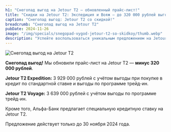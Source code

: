 ```yaml
---
h1: "Снегопад выгод на Jetour T2 — обновленный прайс-лист!"
title: "Скидки на Jetour T2: Экспедиция и Вояж — до 320 000 рублей выгоды!"
caption: "Снегопад выгод: Jetour T2 со скидкой!"
breadcrumb: "Снегопад выгод на Jetour T2"
pubDate: 2024-11-26
image: "/img/specials/snegopad-vygod-jetour-t2-so-skidkoy/thumb.webp"
description: "Успейте воспользоваться уникальным предложением на Jetour T2! Обновленный прайс-лист с выгодой до 320 000 рублей. Специальные условия кредитования от Альфа-Банка. Акция действует до 30 ноября 2024 года."
---
```



<picture>
	<source media="(min-width: 1280px)" srcset="/img/specials/snegopad-vygod-jetour-t2-so-skidkoy/jetour-T2-winter-1920x1080.webp" />
	<source media="(min-width: 768px)" srcset="/img/specials/snegopad-vygod-jetour-t2-so-skidkoy/jetour-T2-winter-1080x1080.webp" />
	<source media="(min-width: 320px)" srcset="/img/specials/snegopad-vygod-jetour-t2-so-skidkoy/jetour-T2-winter-1080x1080.webp" />
	<img src="/img/specials/snegopad-vygod-jetour-t2-so-skidkoy/thumb.webp" class="w-full mb-10" alt="Снегопад выгод на Jetour T2" />
</picture>

**Снегопад выгод!** Мы обновили прайс-лист на Jetour T2 — **минус 320 000 рублей**.

**Jetour T2 Expedition:** 3 929 000 рублей с учётом выгоды при покупке в кредит по стандартной ставке и выгоды по программе трейд-ин.

**Jetour T2 Voyage:** 3 639 000 рублей с учётом выгоды по программе трейд-ин.

Кроме того, Альфа-Банк предлагает специальную кредитную ставку на Jetour T2.

Предложение действует только до 30 ноября 2024 года.

<SpecialSalonsInfo />